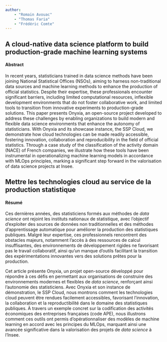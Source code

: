 ```yaml
---
author: 
    - "Romain Avouac"
    - "Thomas Faria"
    - "Frédéric Comte"
---
```




::: {.content-visible when-format="html"}


:::: {.content-visible when-profile="en"}

# A cloud-native data science platform to build production-grade machine learning systems {.unnumbered}

#### Abstract {.unnumbered}

In recent years, statisticians trained in data science methods have been joining National Statistical Offices (NSOs), aiming to harness non-traditional data sources and machine learning methods to enhance the production of official statistics. Despite their expertise, these professionals encounter significant barriers, including limited computational resources, inflexible development environments that do not foster collaborative work, and limited tools to transition from innovative experiments to production-grade solutions. This paper presents Onyxia, an open-source project developed to address these challenges by enabling organizations to build modern and flexible data science environments that enhance the autonomy of statisticians. With Onyxia and its showcase instance, the SSP Cloud, we demonstrate how cloud technologies can be made readily accessible, fostering innovation, collaboration and reproducibility in the field of official statistics. Through a case study of the classification of the activity domain (NACE) of French companies, we illustrate how these tools have been instrumental in operationalizing machine learning models in accordance with MLOps principles, marking a significant step forward in the valorisation of data science projects at Insee.

::::


<!-- ############################################################################################################## -->
<!-- ############################################################################################################## -->
<!-- ############################################################################################################## -->

:::: {.content-visible when-profile="fr"}


# Mettre les technologies cloud au service de la production statistique {.unnumbered}

#### Résumé {.unnumbered}

Ces dernières années, des statisticiens formés aux méthodes de *data science* ont rejoint les instituts nationaux de statistique, avec l’objectif d’exploiter des sources de données non traditionnelles et des méthodes d’apprentissage automatique pour améliorer la production des statistiques publiques. Malgré leur expertise, ces professionnels rencontrent des obstacles majeurs, notamment l'accès à des ressources de calcul insuffisantes, des environnements de développement rigides ne favorisant pas le travail collaboratif, ainsi qu’un manque d’outils facilitant la transition des expérimentations innovantes vers des solutions prêtes pour la production. 

Cet article présente Onyxia, un projet open-source développé pour répondre à ces défis en permettant aux organisations de construire des environnements modernes et flexibles de *data science*, renforçant ainsi l'autonomie des statisticiens. Avec Onyxia et son instance de démonstration, le SSP Cloud, nous montrons comment les technologies cloud peuvent être rendues facilement accessibles, favorisant l'innovation, la collaboration et la reproductibilité dans le domaine des statistiques publiques. À travers un exemple concret sur la codification des activités économiques des entreprises françaises (code APE), nous illustrons comment ces outils ont permis d’opérationnaliser des modèles de machine learning en accord avec les principes du MLOps, marquant ainsi une avancée significative dans la valorisation des projets de *data science* à l’Insee.

::::

:::

